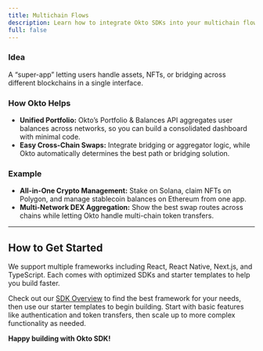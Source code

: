 ```yaml
---
title: Multichain Flows
description: Learn how to integrate Okto SDKs into your multichain flows to enable seamless cross-chain transactions and wallet management.
full: false
---
```


### **Idea**  

A “super-app” letting users handle assets, NFTs, or bridging across different blockchains in a single interface.

### **How Okto Helps**

- **Unified Portfolio:** Okto’s Portfolio & Balances API aggregates user balances across networks, so you can build a consolidated dashboard with minimal code.  
- **Easy Cross-Chain Swaps:** Integrate bridging or aggregator logic, while Okto automatically determines the best path or bridging solution.

### **Example**

- **All-in-One Crypto Management:** Stake on Solana, claim NFTs on Polygon, and manage stablecoin balances on Ethereum from one app.  
- **Multi-Network DEX Aggregation:** Show the best swap routes across chains while letting Okto handle multi-chain token transfers.

---

## How to Get Started

We support multiple frameworks including React, React Native, Next.js, and TypeScript. Each comes with optimized SDKs and starter templates to help you build faster.

Check out our [SDK Overview](/docs/okto-sdk/supported-sdk-platforms) to find the best framework for your needs, then use our starter templates to begin building. Start with basic features like authentication and token transfers, then scale up to more complex functionality as needed.

<QuickStartBanner />

**Happy building with Okto SDK!**






